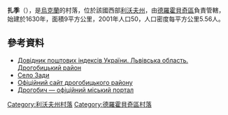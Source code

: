 {{coord|49|29|41|N|23|39|18|E|scale:100000|display=title}}

'''扎季'''（{{lang-uk|Зади}}），是[[烏克蘭|烏克蘭]]的村落，位於該國西部[[利沃夫州|利沃夫州]]，由[[德羅霍貝奇區|德羅霍貝奇區]]負責管轄，始建於1630年，面積9平方公里，2001年人口50，人口密度每平方公里5.56人。

==參考資料==
*[http://www.uaidx.com/13/302/index Довідник поштових індексів України. Львівська область. Дрогобицький район] {{Wayback|url=http://www.uaidx.com/13/302/index |date=20160909185005 }}
* [http://gska2.rada.gov.ua/pls/z7502/A005?rdat1=21.06.2006&rf7571=19451 Село Зади]{{dead link|date=2018年3月 |bot=InternetArchiveBot |fix-attempted=yes }}
* [https://web.archive.org/web/20060924001826/http://rajon.drohobych.com.ua/ Офіційний сайт дрогобицького району]
* [http://www.drohobych.com Дрогобич — офіційний міський портал]

{{DEFAULTSORT:Зади}}
[[Category:利沃夫州村落|Category:利沃夫州村落]]
[[Category:德羅霍貝奇區村落|Category:德羅霍貝奇區村落]]


{{Lviv-geo-stub}}